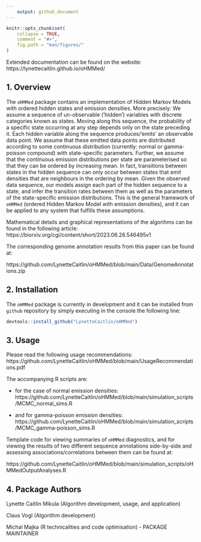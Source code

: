```yaml
---
    output: github_document
---
```

    
<!-- README.md is generated from README.Rmd. Please edit that file -->
    
```r
knitr::opts_chunk$set(
    collapse = TRUE,
    comment = "#>",
    fig.path = "man/figures/"
)
```

Extended documentation can be found on the website: https://lynettecaitlin.github.io/oHMMed/


## 1. Overview

The `oHMMed` package contains an implementation of Hidden Markov Models with ordered hidden states and emission densities. More precisely: We assume a sequence of un-observable (’hidden’) variables with discrete categories known as states. Moving along this sequence, the probability of a specific state occurring at any step depends only on the state preceding it. Each hidden variable along the sequence produces/’emits’ an observable data point. We assume that these emitted data points are distributed according to some continuous distribution (currently: normal or gamma-poisson compound) with state-specific parameters. Further, we assume that the continuous emission distributions per state are parameterised so that they can be ordered by increasing mean. In fact, transitions between states in the hidden sequence can only occur between states that emit densities that are neighbours in the ordering by mean. Given the observed data sequence, our models assign each part of the hidden sequence to a state, and infer the transition rates between them as well as the parameters of the state-specific emission distributions. This is the general framework of `oHMMed` (ordered Hidden Markov Model with emission densities), and it can be applied to any system that fulfills these assumptions.

Mathematical details and graphical representations of the algorihms can be found in the following article:
https://biorxiv.org/cgi/content/short/2023.06.26.546495v1


The corresponding genome annotation results from this paper can be found at:

https://github.com/LynetteCaitlin/oHMMed/blob/main/Data/GenomeAnnotations.zip

## 2. Installation

<!-- Just like many other `R` packages, `oHMMed` can be installed from the `CRAN` repository by simply executing in the console the following line: -->

<!-- ```{r, eval = FALSE} -->
<!-- # install.packages("oHMMed") -->

<!-- # Or the the development version from GitHub: -->
<!-- devtools::install_github("majkamichal/oHMMed") -->
<!-- ``` -->

The `oHMMed` package is currently in development and it can be installed from `github` repository by simply executing in the console the following line:
    
```r
devtools::install_github("LynetteCaitlin/oHMMed")
```

## 3. Usage

Please read the following usage recommendations: https://github.com/LynetteCaitlin/oHMMed/blob/main/UsageRecommendations.pdf

The accompanying R scripts are: 

- for the case of normal emission densities: https://github.com/LynetteCaitlin/oHMMed/blob/main/simulation_scripts/MCMC_normal_sims.R

- and for gamma-poisson emission densities: https://github.com/LynetteCaitlin/oHMMed/blob/main/simulation_scripts/MCMC_gamma-poisson_sims.R
 
Template code for viewing summaries of `oHMMed` diagnostics, and for viewing the results of two different sequence annotations side-by-side and assessing associations/correlations between them can be found at:

https://github.com/LynetteCaitlin/oHMMed/blob/main/simulation_scripts/oHMMedOutputAnalyses.R

## 4. Package Authors

Lynette Caitlin Mikula (Algorithm development, usage, and application)

Claus Vogl (Algorithm development)

Michal Majka (R technicalities and code optimisation) - PACKAGE MAINTAINER
